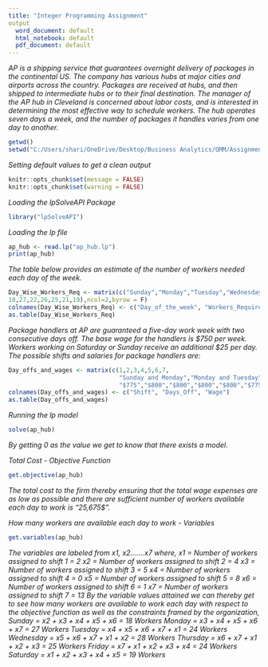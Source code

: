 ---
title: "Integer Programming Assignment"
output
  word_document: default
  html_notebook: default
  pdf_document: default
---
*AP is a shipping service that guarantees overnight delivery of packages in the continental US. The company has various hubs at major cities and airports across the country. Packages are received at hubs, and then shipped to intermediate hubs or to their final destination.*\vspace{1mm}
\newline
*The manager of the AP hub in Cleveland is concerned about labor costs, and is interested in determining the most effective way to schedule workers. The hub operates seven days a week, and the number of packages it handles varies from one day to another.*\vspace{0.5mm}
\newline


```{r}
getwd()
setwd("C:/Users/shari/OneDrive/Desktop/Business Analytics/QMM/Assignment6")
```

*Setting default values to get a clean output*
```{r}
knitr::opts_chunk$set(message = FALSE)
knitr::opts_chunk$set(warning = FALSE)
```

*Loading the lpSolveAPI Package*
```{r}
library("lpSolveAPI")
```

*Loading the lp file*
```{r}
ap_hub <- read.lp("ap_hub.lp")
print(ap_hub)
```
*The table below provides an estimate of the number of workers needed each day of the week.*
```{r}
Day_Wise_Workers_Req <- matrix(c("Sunday","Monday","Tuesday","Wednesday","Thursday","Friday","Saturday",
18,27,22,26,25,21,19),ncol=2,byrow = F)
colnames(Day_Wise_Workers_Req) <- c("Day_of_the_week", "Workers_Required")
as.table(Day_Wise_Workers_Req)
```
*Package handlers at AP are guaranteed a five-day work week with two consecutive days off. The base wage for the handlers is $750 per week. Workers working on Saturday or Sunday receive an additional $25 per day. The possible shifts and salaries for package handlers are:*
```{r}
Day_offs_and_wages <- matrix(c(1,2,3,4,5,6,7,
                               "Sunday and Monday","Monday and Tuesday","Tuesday and Wednesday","Wednesday and Thursday","Thursday and Friday","Friday and Saturday","Saturday and Sunday",
                               "$775","$800","$800","$800","$800","$775","$750"),ncol=3,byrow=F)
colnames(Day_offs_and_wages) <- c("Shift", "Days_Off", "Wage")
as.table(Day_offs_and_wages)
```
*Running the lp model*
```{r}
solve(ap_hub)
```
*By getting 0 as the value we get to know that there exists a model.*\vspace{2mm}
\newline

*Total Cost - Objective Function*
```{r}
get.objective(ap_hub)
```
*The total cost to the firm thereby ensuring that the total wage expenses are as low as possible and there are sufficient number of workers available each day to work is "25,675$".*\vspace{2mm}
\newline 

*How many workers are available each day to work - Variables*
```{r}
get.variables(ap_hub)
```
*The variables are labeled from x1, x2.......x7 where,*\vspace{0.5mm}
\newline
*x1 = Number of workers assigned to shift 1 = 2*\vspace{0.5mm}
\newline
*x2 = Number of workers assigned to shift 2 = 4*\vspace{0.5mm}
\newline
*x3 = Number of workers assigned to shift 3 = 5*\vspace{0.5mm}
\newline
*x4 = Number of workers assigned to shift 4 = 0*\vspace{0.5mm}
\newline
*x5 = Number of workers assigned to shift 5 = 8*\vspace{0.5mm}
\newline
*x6 = Number of workers assigned to shift 6 = 1*\vspace{0.5mm}
\newline
*x7 = Number of workers assigned to shift 7 = 13*\vspace{2mm}
\newline
*By the variable values attained we can thereby get to see how many workers are available to work each day with respect to the objective function as well as the constraints framed by the organization,*\vspace{1mm}
\newline
*Sunday = x2 + x3 + x4 + x5 + x6 = 18 Workers*\vspace{0.5mm}
\newline
*Monday = x3 + x4 + x5 + x6 + x7 = 27 Workers*\vspace{0.5mm}
\newline
*Tuesday = x4 + x5 + x6 + x7 + x1 = 24 Workers*\vspace{0.5mm}
\newline
*Wednesday = x5 + x6 + x7 + x1 + x2 = 28 Workers*\vspace{0.5mm}
\newline
*Thursday = x6 + x7 + x1 + x2 + x3 = 25 Workers*\vspace{0.5mm}
\newline
*Friday = x7 + x1 + x2 + x3 + x4 = 24 Workers*\vspace{0.5mm}
\newline
*Saturday = x1 + x2 + x3 + x4 + x5 = 19 Workers*\vspace{0.5mm}
\newline